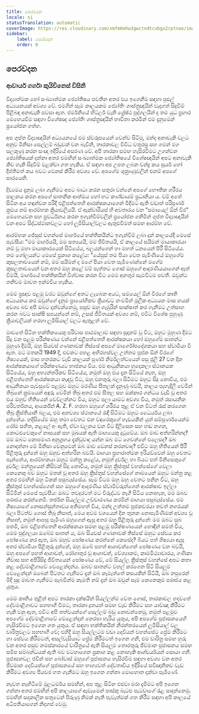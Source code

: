 ```yaml
---
title: පෙරවදන
locale: si
statusTranslation: automatic
coverImage: https://res.cloudinary.com/xmfm6mhw3gwctndtcubgx2rptnae/image/upload/v1741354450/small_cover_tratado_esoterico_de_astrologia_hermetica_6210a35442.webp
sidebar:
    label: පෙරවදන
    order: 0
---
```

## පෙරවදන

### ආචාර්ය ගර්ගා කුයිචිනෙස් විසිනි

විද්‍යාත්මක හෝ සංඛ්‍යාත්මක ජ්‍යෝතිෂය පවතින අතර එය ඉගෙනීම සඳහා පුළුල් අධ්‍යයනයක් අවශ්‍ය වේ. එමගින් සෑම කාලයකම ජ්‍යෝතිඃ ශාස්ත්‍රඥයින් වැදගත් සිදුවීම් පිළිබඳ අනාවැකි පවසා ඇත. ජර්මනියේ හිට්ලර් වැනි ශ්‍රේෂ්ඨ පුද්ගලයින් ද තම යුධ ප්‍රහාර මෙහෙයවීම සඳහා විශේෂඥ ජ්‍යෝතිඃ ශාස්ත්‍රඥයින් භාවිතා කරමින් එම දැනුමෙන් ප්‍රයෝජන ගත්හ.

අප ගුප්ත විද්‍යාඥයින් අධ්‍යයනයේ එම ස්වරූපයෙන් වෙන්ව සිටිමු, මන්ද අනාවැකි වලට අනුව මිනිසා සෙල්ලම් බඩුවක් වන බැවිනි, තාරකාවල විවිධ චතුරස්‍ර සහ ගමන් මග සලකුණු කරන සංඥා ඉදිරියේ අසරණ වේ. අපි තාරකා සමඟ හැසිරවීමට උගන්වන ජ්‍යෝතිෂයක් දන්නා අතර එමඟින් සංඛ්‍යාත්මක ජ්‍යෝතිෂයේ විශේෂඥයින් අපට අනාවැකි කිව හැකි සිදුවීම් වළක්වා ගත හැකිය. ඒ සඳහා අප උපත ලබන චන්ද්‍ර කය සූර්ය හෝ දීප්තිමත් කය බවට වෙනස් කිරීම අවශ්‍ය වේ. අපගේම ශුක්‍රාණුවලින් එනම් අපගේ සාරයෙනි.

දිව්‍යමය දැනුම ලබා ගැනීමට අපට බාධා කරන සතුරා වන්නේ අපගේ භෞතික ශරීරය පාලනය කරන අපගේ සාතනික ආත්මය හෝ භට කණ්ඩායම් ප්‍රධානියා ය. වම් අතේ සිටින අය හඳුන්වන පරිදි එළිපත්තෙහි ආරක්ෂකයාගෙන් මිදීමට ඇති වඩාත් පරිපූර්ණ ක්‍රමය නම් ආරම්භක ක්‍රියාවලියයි. ඒ ඇක්වාරියස් හි අවතාරය වන "සමායෙල් ඕන් වීර" මෙහෙයවන සහ ප්‍රවර්ධනය කරන ඉගැන්වීම්වලින් ප්‍රයෝජන ගනිමින් ගුප්ත විද්‍යාඥයින් වන අපට සිද්ධස්ථානවලට හෝ ලුමිසියාල්වලට ඇතුළුවීමත් සමඟ ආරම්භ වේ.

ආරම්භක ජේසුස් වහන්සේ මාර්ගයේ භක්තිකයින්ට ඉගැන්වීම් ලබා දුන් කාලයේදී මෙසේ පැවසීය: "මම මාර්ගයයි, මම සත්‍යයයි, මම ජීවිතයයි, ඒ කාලයේ සයිමන් මායාකාරයා නම් වූ මහා මායාකාරයෙක් සිටියේය, බලයන්ගෙන් හා මහත් ධනයෙන් පිරී සිටියේය. තම ගෝලයන්ට මෙසේ ප්‍රකාශ කළේය: "යේසුස් තම පියා වෙත පැමිණියේ ඔහුගේම කුසලතාවයෙන් නම්, මම සයිමන් ද මගේ පියා වෙත පැමිණෙන්නේ මගේම කුසලතාවයෙන් වන අතර ඔහු කළේ වම් පැත්තට ගොස් ඔහුගේ ආදරණීයයාගෙන් ඈත් වීමයි, මාර්ගයේ භක්තිකයින් විශ්වාස කරන විට මෙම අනතුර සැමවිටම පවතී. ඔවුන්ට තනිවම මාවත ඉක්මවිය හැකිය.

මෙම ප්‍රඥාව පළමු වරට ඔවුන්ගේ අතට ලැබෙන අයට, සමයෙල් ඕන් වීරගේ කෘති අධ්‍යයනය කර ඔවුන්ගේ දැනුම ප්‍රායෝගිකව ක්‍රියාවට නංවමින් මූලික අධ්‍යයන මාස හයක් අවශ්‍ය බව අපි ඔබට දන්වන්නෙමු, පසුව ඔහු ගැඹුරින් සාක්ෂාත් කර ගැනීමට උත්සාහ කරන බවට සාක්ෂි සපයන්නේ නම්, උසස් ජීවිතයක් අවශ්‍ය නම්, එවිට විශේෂ පුහුණු ක්‍රියාවලියක් හරහා ලුමිසියාල් වලට ඇතුළත් වේ.

මාවතේ සිටින භක්තිකයෙකු පරිවාස පාඨමාලාව සඳහා සූදානම් වූ විට, ඔහුට මුහුණ දීමට සිදු වන පළමු පරීක්ෂණය වන්නේ එළිපත්තෙහි ආරක්ෂකයා හෝ ඔහුගේම සාතන්ට මුහුණ දීමයි, ඔහු සියවස් ගණනාවක් තිස්සේ අපගේ මාර්ගෝපදේශකයා සහ ස්වාමියා වී ඇත. මට මතකයි 1949 දී, එවකට පහළ අභිරහස්වල උත්තම පූජක ඕන් වීරගේ ශිෂ්‍යයෙක්, මාස හතරකට වැඩි කාලයක් පූර්ණ නිර්මලත්වයෙන් පසු ජූලි 27 වන දින ආරක්ෂකයාගේ පරීක්ෂණයට භාජනය විය. එම ආධුනිකයා හුදෙකලා ස්ථානයක සිටියේය, ඔහු අභ්‍යන්තරිකව සිටියේය, නමුත් ඔහු එය දැන සිටියේ නැත, ඔහු එළිපත්තෙහි ආරක්ෂකයා කැඳවූ විට, ඔහු එනතුරු බලා සිටීමට ඔහුට සිදු නොවීය, එම ආධුනිකයා පැවසුවේ පළමුව ඔහුට මරණීය සීතලක් දැනුණු බවයි, කාලය පැහැදිලි වෙමින් තිබුනේ ක්‍රමයෙන් අඳුරු වෙමින් තිබු අතර එම සීතල සහ ඔක්කාර ගන්ධය වැඩි වූ අතර එය ඔහුව භීතියෙන් වෙව්ලන්නට විය, ඔහුට පලා යාමට අවශ්‍ය විය, නමුත් රසායනික පරිවර්තනය, ආර්කේන් A. Z. F. හරහා ඔහුගේ ශරීරය තුළ ඒ වන විටත් රැස් කරගෙන තිබූ ක්‍රිස්තියානි බලය, එම අනවශ්‍ය ස්ථානයේ රැඳී සිටීමට ඔහුට ධෛර්යය ලබා දුන්නේය. හදිසියේම ඔහු තමා වෙතට එන වඳුරෙකුගේ හැඩයකින් යුත් සම්පූර්ණයෙන්ම රෝම සහිත, නළලේ අං ඇති, ඒවා චලනය වන විට දිලිසෙන සහ හඬ නගන, කොටළුවෙකුගේ නාසයක් සහ මුඛයක් ඇති මෘගයෙකු දුටුවේය. ඔබ මාව අත්හරින්නද? මම ඔබට කොපමණ අනුග්‍රහය දැක්වූවාද යන්න ඔබ මට ගෙවන්නේ එලෙසද? ඔබ නොදන්නා මේ මිනිසා වෙනුවෙන් ඔබ මාව වෙනස් කරනවාද? එවිට ඔහු භීතියෙන් පිරී පිළිතුරු දුන්නේ ඔහු ඔහුව අත්හරින බවයි. මෘගයා ප්‍රහාරාත්මක ඉරියව්වෙන් ඔහු වෙතට පැන්නේය, ආරම්භකයා ඔහුට මන්ත්‍ර කළේය, නමුත් දුර්වල හා බියට පත් මිනිසෙකුගේ දුර්වල මන්ත්‍රයෙන් කිසිවක් සිදු නොවීය, නමුත් ඔහු ක්‍රිස්තුස් වහන්සේගේ චෙලා කෙනෙකු බව ඔහුට මතක් වූ අතර ඔහු ක්‍රිස්තුස් වහන්සේගේ නාමයෙන් ඔහුට මන්ත්‍ර කළ අතර එමඟින් ඔහු ටිකක් පසුබැස්සේය. සෑම විටම ඔහු ඔහු වෙතට පනින විට, ඔහු ක්‍රිස්තුස් වහන්සේගෙන් සහ ඔහුගේ ආදරණීය ස්වාමිවරුන්ගෙන් ආරක්ෂාව ඉල්ලා සිටිමින් මෙසේ පැවසීය: ඔබට තවදුරටත් මට විරුද්ධව නැගී සිටිය නොහැක, මම ඔබව පරාජය කරන්නෙමි. තර්ජන සියල්ලම උච්චාරණය කරමින් මෘගයා පසුබැස්සේය. එම ශිෂ්‍යයාගේ නොසන්සුන්තාවය අතිමහත් විය, මන්ද උත්තම පූජකවරයා තවත් නගරයක් බලා පිටත්ව ගොස් තිබූ නිසාත්, මෙය අවම වශයෙන් දින තුනක නොපැමිණීමක් අවශ්‍ය වූ නිසාත්, නමුත් ආපසු පැමිණ ඔහුගෙන් ඇසූ අතර ඔහු පිළිතුරු දුන්නේ: මම ඔබට සුබ පතමි, ඔබ එළිපත්තෙහි ආරක්ෂකයා සමඟ පළමු පරීක්ෂණයෙන් හොඳින් සමත් විය, මෙම පුද්ගලයා ඔබේම සාතන් ය, ඔබ සියවස් ගණනාවක් තිස්සේ ඔහුට සේවය කර පෝෂණය කර ඇත, ඔබ ඔහුව පෝෂණය කරන්නේ කෙසේද? බියට පත් ශිෂ්‍යයා ඇසූ අතර ස්වාමියා පිළිතුරු දුන්නේ, ඔහු ඔබේ පහත් ආශාවන්ගෙන් පෝෂණය වන බවයි, ඔහු අපගේ පහත් ආශාවන්, රෝගාතුර වූ ආශාවන්, වේශ්‍යාකම, කාමමිථ්‍යාචාරය, ගණිකා නිවාස සහ අපිරිසිදු ජීවිතයෙන් පෝෂණය වේ, මේ සියල්ල ක්‍රිස්තුස් වහන්සේ අපට කතා කළ දේවමාළිගාවේ වෙළෙන්දන්ය. ඔබව සාතන්ට වහල් කරගෙන සිටි සියලුම වෙළෙන්දන් ඔබෙන් පිටතට ගැනීමට දැන් ඔබ කැමැත්තේ කසයකින් සිටියි, ඔබ නපුරෙන් මිදී සුදු මාවත ගැනීමට සැබවින්ම කැමති නම් දැන් ඔබ ඔවුන් සෑම කෙනෙකුම පරාජය කළ යුතුය.

මෙම කෘතිය තුළින් අපට තාරකා දක්ෂයින් සියල්ලන්ම වෙත ගොස්, තාරකාවල හදවතේ දේවමාළිගාවට සහභාගී වීමට, තාරකා දූතයන් සමඟ වැඩ කිරීමට සහ යාච්ඤා කිරීමට හැකි වනු ඇත, එවිට අපි තත්වයන්ගේ සෙල්ලම් බඩු නොවන්නෙමු, නමුත් පළමුව අපගේම දේවමාළිගාවේ වෙළෙන්දන් නෙරපා හැරිය යුතුය, අපි අපගේම පූජාසනයෙහි හැසිරවීමට ඉගෙන ගත යුතුය. ඒ සඳහා භක්තිකයින් නිරන්තරයෙන් ලුමිසියාල් වල චාරිත්‍රවලට සහභාගී වේ; එහිදී ඔහු සියල්ලටම වඩා දෙවියන් වහන්සේට ප්‍රේම කිරීමට හා සේවය කිරීමටත්, අසල්වැසියාට ප්‍රේම කිරීමටත් ඉගෙන ගනී, එම චාරිත්‍ර සමඟ හුරු වන අතර පසුව නමස්කාරයේ චාරිත්‍රයේ ඇති සියලුම තොරතුරු ජීවමාන පූජාසනය සමඟ සමීප සම්බන්ධයක් ඇති බව වටහාගෙන ප්‍රකාශ කළ නොහැකි ආශ්චර්යයන් සොයා ගනී. පූජාසනවල ජචින් සහ බෝවාස් ඔහුගේ පූජාසනය හැසිරවීම සඳහා අවශ්‍ය වන අතර ජීවමාන දෙවියන්ගේ පූජාසනයේ සහ භාග්‍යවත් දේවතාවිය ඉදිරියේ සවිඥානිකව වැඩ කිරීමට අවශ්‍ය පියවර හත ගැනීමට ඔහු ඉගෙන ගන්නා මොහොත දක්වා පැමිණේ.

නැවත නැඟිටීමේ මූලධර්මය සමඟින්, අප තුළ සිටින එළුවා මරා දැමීමට අපි ඉගෙන ගන්නා අතර එමඟින් අපි කාලයාගේ ඇවෑමෙන් පාස්කු බැටළු පැටවාගේ රැළ සාදන්නෙමු. එමඟින් සදාකාලික සතුටෙන් පිරුණු නිමක් නැති පැවැත්මක් ගත කිරීම සඳහා අපි කාලයේ අධිපතියාගෙන් නිදහස් වෙමු.

